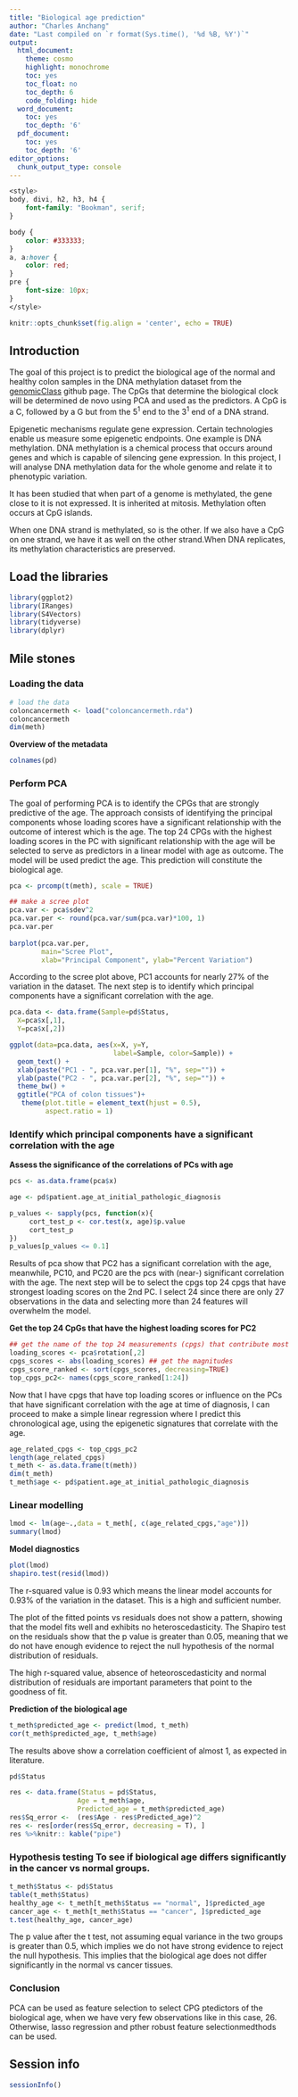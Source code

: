 ```yaml
---
title: "Biological age prediction"
author: "Charles Anchang"
date: "Last compiled on `r format(Sys.time(), '%d %B, %Y')`"
output:
  html_document:
    theme: cosmo
    highlight: monochrome
    toc: yes
    toc_float: no
    toc_depth: 6
    code_folding: hide
  word_document:
    toc: yes
    toc_depth: '6'
  pdf_document:
    toc: yes
    toc_depth: '6'
editor_options:
  chunk_output_type: console
---
```


```css
<style>
body, divi, h2, h3, h4 {
    font-family: "Bookman", serif;
}

body {
    color: #333333;
}
a, a:hover {
    color: red;
}
pre {
    font-size: 10px;
}
</style>
```

```r
knitr::opts_chunk$set(fig.align = 'center', echo = TRUE)
```

## Introduction

The goal of this project is to predict the biological age of the normal and healthy colon samples in the DNA methylation dataset from the [genomicClass](https://github.com/genomicsclass/coloncancermeth/blob/master/data/coloncancermeth.rda) github page. The CpGs that determine the biological clock will be determined de novo using PCA and used as the predictors. A CpG is a C, followed by a G but from the  $5^1$ end to the  $3^1$ end of a DNA strand.

Epigenetic mechanisms regulate gene expression. Certain technologies enable us measure some epigenetic endpoints. One example is DNA methylation. DNA methylation is a chemical process that occurs around genes and which is capable of silencing gene expression. In this project, I will analyse DNA methylation data for the whole genome and relate it to phenotypic variation.

It has been studied that when part of a genome is methylated, the gene close to it is not expressed. It is inherited at mitosis. Methylation often occurs at CpG islands.

When one DNA strand is methylated, so is the other. If we also have a CpG on one strand, we have it as well on the other strand.When DNA replicates, its methylation characteristics are preserved.

## Load the libraries

```r
library(ggplot2)
library(IRanges)
library(S4Vectors)
library(tidyverse)
library(dplyr)
```

## Mile stones

### Loading the data

```r
# load the data
coloncancermeth <- load("coloncancermeth.rda")
coloncancermeth
dim(meth)
```

**Overview of the metadata**

```r
colnames(pd)
```

### Perform PCA

The goal of performing PCA is to identify the CPGs that are strongly predictive of the age. The approach consists of identifying the principal components whose loading scores have a significant relationship with the outcome of interest which is the age. The top 24 CPGs with the highest loading scores in the PC with significant relationship with the age will be selected to serve as predictors in a linear model with age as outcome. The model will be used predict the age. This prediction will constitute the biological age.

```r
pca <- prcomp(t(meth), scale = TRUE)

## make a scree plot
pca.var <- pca$sdev^2
pca.var.per <- round(pca.var/sum(pca.var)*100, 1)
pca.var.per
 
barplot(pca.var.per, 
        main="Scree Plot", 
        xlab="Principal Component", ylab="Percent Variation")
```

According to the scree plot above, PC1 accounts for nearly 27% of the variation in the dataset. The next step is to identify which principal components have a significant correlation with the age.

```r
pca.data <- data.frame(Sample=pd$Status,
  X=pca$x[,1],
  Y=pca$x[,2])

ggplot(data=pca.data, aes(x=X, y=Y, 
						  label=Sample, color=Sample)) +
  geom_text() +
  xlab(paste("PC1 - ", pca.var.per[1], "%", sep="")) +
  ylab(paste("PC2 - ", pca.var.per[2], "%", sep="")) +
  theme_bw() +
  ggtitle("PCA of colon tissues")+
   theme(plot.title = element_text(hjust = 0.5),
         aspect.ratio = 1)
```

### Identify which principal components have a significant correlation with the age

**Assess the significance of the correlations of PCs with age**

```r
pcs <- as.data.frame(pca$x)

age <- pd$patient.age_at_initial_pathologic_diagnosis

p_values <- sapply(pcs, function(x){
	 cort_test_p <- cor.test(x, age)$p.value
	 cort_test_p
})
p_values[p_values <= 0.1]
```

Results of pca show that PC2 has a significant correlation with the age, meanwhile, PC10, and PC20 are the pcs with (near-) significant correlation with the age. The next step will be to select the cpgs top 24 cpgs that have strongest loading scores on the 2nd PC. I select 24 since there are only 27 observations in the data and selecting more than 24 features will overwhelm the model.

**Get the top 24 CpGs that have the highest loading scores for PC2**

```r
## get the name of the top 24 measurements (cpgs) that contribute most to pc1.
loading_scores <- pca$rotation[,2]
cpgs_scores <- abs(loading_scores) ## get the magnitudes
cpgs_score_ranked <- sort(cpgs_scores, decreasing=TRUE)
top_cpgs_pc2<- names(cpgs_score_ranked[1:24])
```

Now that I have cpgs that have top loading scores or influence on the PCs that have significant correlation with the age at time of diagnosis, I can proceed to make a simple linear regression where I predict this chronological age, using the epigenetic signatures that correlate with the age.

```r
age_related_cpgs <- top_cpgs_pc2
length(age_related_cpgs)
t_meth <- as.data.frame(t(meth))
dim(t_meth)
t_meth$age <- pd$patient.age_at_initial_pathologic_diagnosis
```

### Linear modelling

```r
lmod <- lm(age~.,data = t_meth[, c(age_related_cpgs,"age")])
summary(lmod)
```

**Model diagnostics**

```r
plot(lmod)
shapiro.test(resid(lmod))
```

The r-squared value is 0.93 which means the linear model accounts for 0.93% of the variation in the dataset. This is a high and sufficient number.

The plot of the fitted points vs residuals does not show a pattern, showing that the model fits well and exhibits no heteroscedasticity. The Shapiro test on the residuals show that the p value is greater than 0.05, meaning that we do not have enough evidence to reject the null hypothesis of the normal distribution of residuals. 

The high r-squared value, absence of heteoroscedasticity and normal distribution of residuals are important parameters that point to the goodness of fit.

**Prediction of the biological age**

```r
t_meth$predicted_age <- predict(lmod, t_meth)
cor(t_meth$predicted_age, t_meth$age)
```

The results above show a correlation coefficient of almost 1, as expected in literature.

```r
pd$Status
```

```r
res <- data.frame(Status = pd$Status,
				 Age = t_meth$age,
				 Predicted_age = t_meth$predicted_age)
res$Sq_error <-  (res$Age - res$Predicted_age)^2
res <- res[order(res$Sq_error, decreasing = T), ]
res %>%knitr:: kable("pipe")
```

### Hypothesis testing To see if biological age differs significantly in the cancer vs normal groups.

```r
t_meth$Status <- pd$Status
table(t_meth$Status)
healthy_age <- t_meth[t_meth$Status == "normal", ]$predicted_age
cancer_age <- t_meth[t_meth$Status == "cancer", ]$predicted_age
t.test(healthy_age, cancer_age)
```

The p value after the t test, not assuming equal variance in the two groups is greater than 0.5, which implies we do not have strong evidence to reject the null hypothesis. This implies that the biological age does not differ significantly in the normal vs cancer tissues.

### Conclusion

PCA can be used as feature selection to select CPG ptedictors of the biological age, when we have very few observations like in this case, 26. Otherwise, lasso regression and pther robust feature selectionmedthods can be used.

## Session info

```r
sessionInfo()
```

